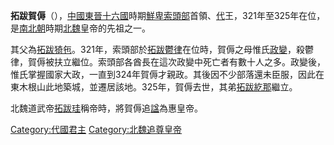 '''拓跋賀傉'''（{{bd||？|325年|catIdx=t}}），[[中國|中國]][[東晉|東晉]][[十六國|十六國]]時期[[鮮卑|鮮卑]][[索頭部|索頭部]]首領、[[代_(十六国)|代]]王，321年至325年在位，是[[南北朝|南北朝]]時期[[北魏|北魏]]皇帝的先祖之一。

其父為[[拓跋猗㐌|拓跋猗㐌]]。321年，索頭部於[[拓跋鬱律|拓跋鬱律]]在位時，賀傉之母惟氏[[政變|政變]]，殺鬱律，賀傉被扶立繼位。索頭部各酋長在這次政變中死亡者有數十人之多。政變後，惟氏掌握國家大政，一直到324年賀傉才親政。其後因不少部落還未臣服，因此在東木根山此地築城，並遷居該地。325年，賀傉去世，其弟[[拓跋紇那|拓跋紇那]]繼立。

北魏道武帝[[拓跋珪|拓跋珪]]稱帝時，將賀傉追[[諡|諡]]為惠皇帝。

{{中国皇帝|堂兄弟·平文帝[[拓跋鬱律|拓跋鬱律]]|弟·煬帝[[拓跋紇那|拓跋紇那]]|[[北魏|北魏]]追尊先祖<br />[[索頭部|索頭部]][[鮮卑|鮮卑]]首領<br />[[東晉十六國君主列表#代國|代國君主]]|321-325}}
{{元魏君主}}
[[Category:代國君主|Category:代國君主]]
[[Category:北魏追尊皇帝|Category:北魏追尊皇帝]]
